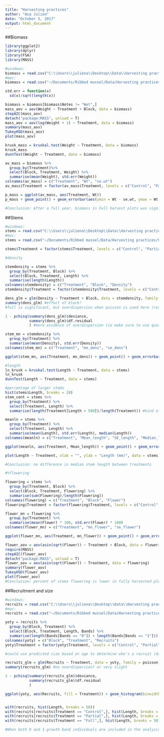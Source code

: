 ```yaml
---
title: "Harvesting practices"
author: "Asa Julien"
date: "October 5, 2017"
output: html_document
---
```


##Biomass
```r
library(ggplot2)
library(dplyr)
library(FSA)
library(MASS)

#windows:
biomass = read.csv("C:\\Users\\juliena\\Desktop\\Data\\Harvesting practices\\CSV files\\mass.csv")
#mac:
biomass = read.csv("~/Documents/Ribbed mussel/Data/Harvesting practices/CSV files/mass.csv")

std.err = function(x)
  sd(x)/sqrt(length(x))

biomass = biomass[biomass$Notes != "Wet",]
mass_aov = aov(Weight ~ Treatment + Block, data = biomass)
stepAIC(mass_aov)
detach("package:MASS", unload = T)
mass_aov = aov(log(Weight + 1) ~ Treatment, data = biomass)
summary(mass_aov)
TukeyHSD(mass_aov)
plot(mass_aov)

krusk_mass = kruskal.test(Weight ~ Treatment, data = biomass)
krusk_mass
dunnTest(Weight ~ Treatment, data = biomass)

av_mass = biomass %>%
  group_by(Treatment)%>%
  select(Block, Treatment, Weight) %>%
  summarise(mean(Weight), std.err(Weight))
colnames(av_mass) = c("Treatment", "Wt", "se.wt")
av_mass$Treatment = factor(av_mass$Treatment, levels = c("Control", "Partial", "Full"))

p_mass = ggplot(av_mass, aes(Treatment, Wt))
p_mass + geom_point() + geom_errorbar(aes(ymin = Wt - se.wt, ymax = Wt + se.wt), width = 0.1) + labs(x = "", y = "Weight (g)")

#Conclusion: After a full year, biomass in Full harvest plots was significantly lower than both control and partially harvested plots (ANOVA, Tukey's HSD, and Kruskal test). Partially harvested plots displayed an intermediate response. Samples that were partially damp were removed from analysis.
```

##Stems
```r
#windows:
stems = read.csv("C:\\Users\\juliena\\Desktop\\Data\\Harvesting practices\\CSV files\\Stems.csv")
#mac:
stems = read.csv("~/Documents/Ribbed mussel/Data/Harvesting practices/CSV files/Stems.csv")

stems$Treatment = factor(stems$Treatment, levels = c("Control", "Partial", "Full"))

#density

stemdensity = stems %>%
  group_by(Treatment, Block) %>%
  select(Block, Treatment, Length) %>%
  summarise(length(Length))
colnames(stemdensity) = c("Treatment", "Block", "Density")
stemdensity$Treatment = factor(stemdensity$Treatment, levels = c("Control", "Partial", "Full"))

dens_glm = glm(Density ~ Treatment + Block, data = stemdensity, family = "quasipoisson")
summary(dens_glm) #effect of block!
#full is significant, but overdispersion when poisson is used here (residual deviance > degrees of freedom is the rule of thumb). Try family = quasipoisson

1 - pchisq(summary(dens_glm)$deviance, 
           summary(dens_glm)$df.residual
           ) #more evidence of overdispersion (so make sure to use quasipoisson distribution)

stem_mn = stemdensity %>%
  group_by(Treatment) %>%
  summarise(mean(Density), std.err(Density))
colnames(stem_mn) = c("Treatment", "mn_dens", "se_dens")

ggplot(stem_mn, aes(Treatment, mn_dens)) + geom_point() + geom_errorbar(aes(ymin = mn_dens - se_dens, ymax = mn_dens + se_dens), width = 0.1) #Conclusion: While it appears that there is a difference in stem density based on treatment, only the block effect is significant, according to the quasipoisson regression

#length
ln_krusk = kruskal.test(Length ~ Treatment, data = stems)
ln_krusk
dunnTest(Length ~ Treatment, data = stems)

#percentage of larger stems
hist(stems$Length, breaks = 20)
stem_cent = stems %>%
  group_by(Treatment) %>%
  select(Treatment, Length) %>%
  summarise(length(Treatment[Length > 500])/length(Treatment)) #kind of arbitrary

meanln = stems %>%
  group_by(Treatment) %>%
  select(Treatment, Length) %>%
  summarise(mean(Length), std.err(Length), median(Length))
colnames(meanln) = c("Treatment", "Mean_length", "SE_length", "Median_length")

ggplot(meanln, aes(Treatment, Mean_length)) + geom_point() + geom_errorbar(aes(ymin = Mean_length - SE_length, ymax = Mean_length + SE_length), width = 0.1) #means are not a good way to look at length

plot(Length ~ Treatment, xlab = "", ylab = "Length (mm)", data = stems)

#Conclusion: no difference in median stem length between treatments

#%flowering

flowering = stems %>%
  group_by(Treatment, Block) %>%
  select(Block, Treatment, Flowering) %>%
  summarise(sum(Flowering)/length(Flowering))
colnames(flowering) = c("Treatment", "Block", "Flower")
flowering$Treatment = factor(flowering$Treatment, levels = c("Control", "Partial", "Full"))

flower_mn = flowering %>%
  group_by(Treatment) %>%
  summarise(mean(Flower) * 100, std.err(Flower) * 100)
colnames(flower_mn) = c("Treatment", "mn_flower", "se_flower")

ggplot(flower_mn, aes(Treatment, mn_flower)) + geom_point() + geom_errorbar(aes(ymin = mn_flower - se_flower, ymax = mn_flower + se_flower), width = 0.1) + ylab("Percent flowering")

flower_aov = aov(asin(sqrt(Flower)) ~ Treatment + Block, data = flowering) #transformed data
require(MASS)
stepAIC(flower_aov)
detach("package:MASS", unload = T)
flower_aov = aov(asin(sqrt(Flower)) ~ Treatment, data = flowering)
summary(flower_aov)
TukeyHSD(flower_aov)
plot(flower_aov)
#Conclusion: percent of stems flowering is lower in fully harvested plots than in the control. The partial harvest displays an intermediate response.
```

##Recruitment and size
```r
#windows:
recruits = read.csv("C:\\Users\\juliena\\Desktop\\Data\\Harvesting practices\\CSV files\\sizeage.csv")
#mac:
recruits = read.csv("~/Documents/Ribbed mussel/Data/Harvesting practices/CSV files/sizeage.csv")

yoty = recruits %>%
  group_by(Block, Treatment) %>%
  select(Block, Treatment, Length, Bands) %>%
  summarise(length(Bands[Bands == "0"]) + length(Bands[Bands == "1"]))
colnames(yoty) = c("Block", "Treatment", "Recruits")
yoty$Treatment = factor(yoty$Treatment, levels = c("Control", "Partial", "Full"))

#could use predicted size based on age to determine who's a recruit (42.9 mm for 1 growth band)

recruits_glm = glm(Recruits ~ Treatment, data = yoty, family = poisson)
summary(recruits_glm) #no overdispersion? or very slight

1 - pchisq(summary(recruits_glm)$deviance, 
           summary(recruits_glm)$df.residual
           )

ggplot(yoty, aes(Recruits, fill = Treatment)) + geom_histogram(binwidth = 0.5, position = "dodge")


with(recruits, hist(Length, breaks = 50))
with(recruits[recruits$Treatment == "Control",], hist(Length, breaks = 50))
with(recruits[recruits$Treatment == "Partial",], hist(Length, breaks = 50))
with(recruits[recruits$Treatment == "Full",], hist(Length, breaks = 50))

#When both 0 and 1-growth band individuals are included in the analysis, there are significant differences in number of recruits between each treatment; controls has the most, full the least. Partial is intermediate. When only age 0 mussels are considered, partial & full harvest become the same essentially (no recruitment, except for 1), and control still has the most recruits
```
